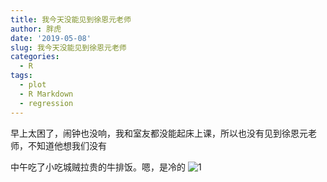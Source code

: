 ```yaml
---
title: 我今天没能见到徐恩元老师
author: 胖虎
date: '2019-05-08'
slug: 我今天没能见到徐恩元老师
categories:
  - R
tags:
  - plot
  - R Markdown
  - regression
---
```

早上太困了，闹钟也没响，我和室友都没能起床上课，所以也没有见到徐恩元老师，不知道他想我们没有

中午吃了小吃城贼拉贵的牛排饭。嗯，是冷的
![1](./content/post/1.jpg)
